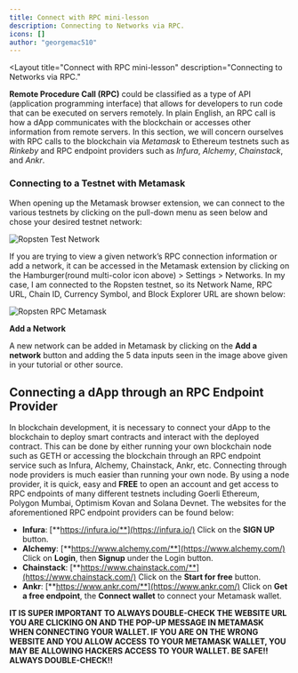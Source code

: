 ```yaml
---
title: Connect with RPC mini-lesson
description: Connecting to Networks via RPC.
icons: []
author: "georgemac510"
---
```



<Layout
    title="Connect with RPC mini-lesson" 
    description="Connecting to Networks via RPC." 
>
<LessonHeader title="Connecting to a Network via RPC" />

**Remote Procedure Call (RPC)** could be classified as a type of API
(application programming interface) that allows for developers to run code that
can be executed on servers remotely. In plain English, an RPC call is how a dApp
communicates with the blockchain or accesses other information from remote
servers. In this section, we will concern ourselves with RPC calls to the
blockchain via _Metamask_ to Ethereum testnets such as _Rinkeby_ and RPC
endpoint providers such as _Infura_, _Alchemy_, _Chainstack_, and _Ankr_.

### Connecting to a Testnet with Metamask

When opening up the Metamask browser extension, we can connect to the various
testnets by clicking on the pull-down menu as seen below and chose your desired
testnet network:

![Ropsten Test Network](/assets/lessons/connect-with-rpc/networks4.png)

If you are trying to view a given network’s RPC connection information or add a
network, it can be accessed in the Metamask extension by clicking on the
Hamburger(round multi-color icon above) > Settings > Networks. In my case, I am
connected to the Ropsten testnet, so its Network Name, RPC URL, Chain ID,
Currency Symbol, and Block Explorer URL are shown below:

![Ropsten RPC Metamask](/assets/lessons/connect-with-rpc/ropsten-RPC-metamask.png)

**Add a Network**

A new network can be added in Metamask by clicking on the **Add a network**
button and adding the 5 data inputs seen in the image above given in your
tutorial or other source.

## Connecting a dApp through an RPC Endpoint Provider

In blockchain development, it is necessary to connect your dApp to the
blockchain to deploy smart contracts and interact with the deployed contract.
This can be done by either running your own blockchain node such as GETH or
accessing the blockchain through an RPC endpoint service such as Infura,
Alchemy, Chainstack, Ankr, etc. Connecting through node providers is much easier
than running your own node. By using a node provider, it is quick, easy and
**FREE** to open an account and get access to RPC endpoints of many different
testnets including Goerli Ethereum, Polygon Mumbai, Optimism Kovan and Solana
Devnet. The websites for the aforementioned RPC endpoint providers can be found
below:

- **Infura**: [**https://infura.io/**](https://infura.io/) Click on the **SIGN
  UP** button.
- **Alchemy**: [**https://www.alchemy.com/**](https://www.alchemy.com/) Click on
  **Login**, then **Signup** under the Login button.
- **Chainstack**: [**https://www.chainstack.com/**](https://www.chainstack.com/)
  Click on the **Start for free** button.
- **Ankr**: [**https://www.ankr.com/**](https://www.ankr.com/) Click on **Get a
  free endpoint**, the **Connect wallet** to connect your Metamask wallet.

**IT IS SUPER IMPORTANT TO ALWAYS DOUBLE-CHECK THE WEBSITE URL YOU ARE CLICKING
ON AND THE POP-UP MESSAGE IN METAMASK WHEN CONNECTING YOUR WALLET. IF YOU ARE ON
THE WRONG WEBSITE AND YOU ALLOW ACCESS TO YOUR METAMASK WALLET, YOU MAY BE
ALLOWING HACKERS ACCESS TO YOUR WALLET. BE SAFE!! ALWAYS DOUBLE-CHECK!!**

</Layout>
